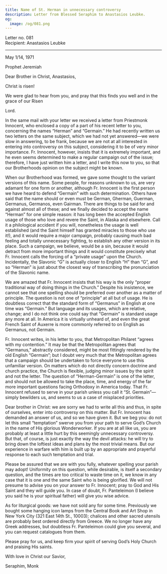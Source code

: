 ```yaml
---
title: Name of St. Herman in unnecessary controversy
description: Letter from Blessed Seraphim to Anastasios Leubke.
og:
  image: /og/081.png
---
```


<div style={{textAlign:'right', fontFamily:'monospace'}}>Letter no. 081</div>
<div style={{textAlign:'left', fontFamily:'monospace'}}>Recipient: Anastasios Leubke</div>

---

May 1/14, 1971

Prophet Jeremiah

Dear Brother in Christ, Anastasios,

Christ is risen!

We were glad to hear from you, and pray that this finds you well and in the grace of our Risen

Lord.

In the same mail with your letter we received a letter from Priestmonk Innocent, who enclosed a copy of a part of his recent letter to you, concerning the names “Herman” and “Germain.” He had recently written us two letters on the same subject, which we had not yet answered—we were slow in answering, to be frank, because we are not at all interested in entering into controversy on this subject, considering it to be of very minor importance. Fr. Innocent, however, insists that it is extremely important, and he even seems determined to make a regular campaign out of the issue; therefore, I have just written him a letter, and I write this now to you, so that our Brotherhoods opinion on the subject might be known.

When our Brotherhood was formed, we gave some thought to the variant versions of this name. Some people, for reasons unknown to us, are very adamant for one form or another, although Fr. Innocent is the first person we have heard to defend “Germain” with such determination. Others have said that the name should or even must be German, Gherman, Guerman, Germanus, Germanos, even Gairman. There are things to be said for and against almost all of these; and we finally decided to accept the name “Herman” for one simple reason: it has long been the accepted English usage of those who love and revere the Saint, in Alaska and elsewhere. Call it a philological accident if you will, nonetheless the usage is well established (and the Saint himself has granted miracles to those who use it!), and it would require a major campaign, probably causing much bad feeling and totally unnecessary fighting, to establish any other version in its place. Such a campaign, we believe, would be a sin, because it would detract from more important things and it would constitute precisely what Fr. Innocent calls the forcing of a “private usage” upon the Church. Incidentally, the Slavonic “G” is actually closer to English “H” than “G”, and so “Herman” is just about the closest way of transcribing the pronunciation of the Slavonic name.

We are amazed that Fr. Innocent insists that his way is the only “proper traditional way of doing things in the Church.” Despite his insistence, we cannot see that one spelling should be preferred over another as a matter of principle. The question is not one of “principle” at all but of usage. He is doubtless correct that the standard form of “Germanus” in English at one time was “Germain.” But language and its usages, which are relative, change; and I do not think one could say that “Germain” is standard usage any more at all. In America it is virtually unheard of, and even the great French Saint of Auxerre is more commonly referred to on English as Germanus, not Germain.

Fr. Innocent writes, in his letter to you, that Metropolitan Philaret “agrees with my contention.” It may be that the Metropolitan agrees that “Germanus,” abstractly considered, might be most fittingly rendered by the old English “Germain”; but I doubt very much that the Metropolitan agrees that a campaign should be undertaken to force everyone to use this unfamiliar version. On matters which do not directly concern doctrine and church practice, the Church is flexible, judging minor issues by the spirit and not the letter. The question of “Herman-Germain” is one of the letter, and should not be allowed to take the place, time, and energy of the far more important questions facing Orthodoxy in America today. That Fr. Innocent refused to serve in your parish unless you call it “St. Germain”—simply bewilders us, and seems to us a case of misplaced priorities.

Dear brother in Christ: we are sorry we had to write all this and thus, in spite of ourselves, enter into controversy on this matter. But Fr. Innocent has demanded an answer of us, and so we have given it. But we beg you: do not let this small “temptation” swerve you from your path to serve God’s Church in the name of His glorious Wonderworker. If you are at all like us, you are probably at least a little hurt by this seemingly unnecessary controversy. But that, of course, is just exactly the way the devil attacks: he will try to bring down the loftiest ideas and plans by the most trivial means. But our experience in warfare with him is built up by an appropriate and prayerful response to each such temptation and trial.

Please be assured that we are with you fully, whatever spelling your parish may adopt! Uniformity on this question, while desirable, is itself a secondary question, and the times are too critical to waste time on it, we know in any case that it is one and the same Saint who is being glorified. We will not presume to advise you on your answer to Fr. Innocent; pray to God and His Saint and they will guide you. In case of doubt, Fr. Panteleimon (I believe you said he is your spiritual father) will give you wise advice.

As for liturgical goods: we have not sold any for some time. Previously we bought some hanging icon lamps from the Central Book and Art Shop in New York City (321 East 14th St., 10003); chalices and other sacred utensils are probably best ordered directly from Greece. We no longer have any Greek addresses, but doubtless Fr. Panteleimon could give you several, and you can request catalogues from them.

Please pray for us, and keep firm your spirit of serving God’s Holy Church and praising His saints.

With love in Christ our Savior,

Seraphim, Monk